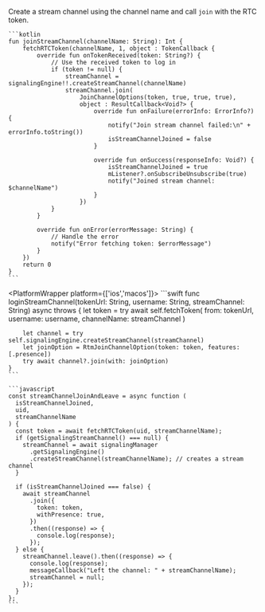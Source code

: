 Create a stream channel using the channel name and call `join` with the RTC token.

<PlatformWrapper platform='android'>

    ```kotlin
    fun joinStreamChannel(channelName: String): Int {
        fetchRTCToken(channelName, 1, object : TokenCallback {
            override fun onTokenReceived(token: String?) {
                // Use the received token to log in
                if (token != null) {
                    streamChannel = signalingEngine!!.createStreamChannel(channelName)
                    streamChannel.join(
                        JoinChannelOptions(token, true, true, true),
                        object : ResultCallback<Void?> {
                            override fun onFailure(errorInfo: ErrorInfo?) {
                                notify("Join stream channel failed:\n" + errorInfo.toString())
                                isStreamChannelJoined = false
                            }

                            override fun onSuccess(responseInfo: Void?) {
                                isStreamChannelJoined = true
                                mListener?.onSubscribeUnsubscribe(true)
                                notify("Joined stream channel: $channelName")
                            }
                        })
                }
            }

            override fun onError(errorMessage: String) {
                // Handle the error
                notify("Error fetching token: $errorMessage")
            }
        })
        return 0
    }
    ```

</PlatformWrapper>

<PlatformWrapper platform={['ios','macos']}>
    ```swift
    func loginStreamChannel(tokenUrl: String, username: String, streamChannel: String) async throws {
        let token = try await self.fetchToken(
            from: tokenUrl, username: username,
            channelName: streamChannel
        )

        let channel = try self.signalingEngine.createStreamChannel(streamChannel)
        let joinOption = RtmJoinChannelOption(token: token, features: [.presence])
        try await channel?.join(with: joinOption)
    }
    ```

</PlatformWrapper>

<PlatformWrapper platform = 'web'>

    ```javascript
    const streamChannelJoinAndLeave = async function (
      isStreamChannelJoined,
      uid,
      streamChannelName
    ) {
      const token = await fetchRTCToken(uid, streamChannelName);
      if (getSignalingStreamChannel() === null) {
        streamChannel = await signalingManager
          .getSignalingEngine()
          .createStreamChannel(streamChannelName); // creates a stream channel
      }

      if (isStreamChannelJoined === false) {
        await streamChannel
          .join({
            token: token,
            withPresence: true,
          })
          .then((response) => {
            console.log(response);
          });
      } else {
        streamChannel.leave().then((response) => {
          console.log(response);
          messageCallback("Left the channel: " + streamChannelName);
          streamChannel = null;
        });
      }
    };
    ```
  
</PlatformWrapper>


